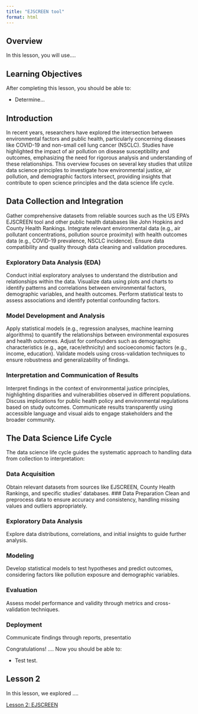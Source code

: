 ```yaml
---
title: "EJSCREEN tool"
format: html
---
```


## Overview

In this lesson, you will use....

## Learning Objectives

After completing this lesson, you should be able to:

- Determine...

## Introduction

In recent years, researchers have explored the intersection between environmental factors and public health, particularly concerning diseases like COVID-19 and non-small cell lung cancer (NSCLC). Studies have highlighted the impact of air pollution on disease susceptibility and outcomes, emphasizing the need for rigorous analysis and understanding of these relationships. This overview focuses on several key studies that utilize data science principles to investigate how environmental justice, air pollution, and demographic factors intersect, providing insights that contribute to open science principles and the data science life cycle.

## Data Collection and Integration

Gather comprehensive datasets from reliable sources such as the US EPA's EJSCREEN tool and other public health databases like John Hopkins and County Health Rankings. Integrate relevant environmental data (e.g., air pollutant concentrations, pollution source proximity) with health outcomes data (e.g., COVID-19 prevalence, NSCLC incidence). Ensure data compatibility and quality through data cleaning and validation procedures.

### Exploratory Data Analysis (EDA)

Conduct initial exploratory analyses to understand the distribution and relationships within the data.
Visualize data using plots and charts to identify patterns and correlations between environmental factors, demographic variables, and health outcomes.
Perform statistical tests to assess associations and identify potential confounding factors.

### Model Development and Analysis

Apply statistical models (e.g., regression analyses, machine learning algorithms) to quantify the relationships between environmental exposures and health outcomes.
Adjust for confounders such as demographic characteristics (e.g., age, race/ethnicity) and socioeconomic factors (e.g., income, education).
Validate models using cross-validation techniques to ensure robustness and generalizability of findings.

### Interpretation and Communication of Results

Interpret findings in the context of environmental justice principles, highlighting disparities and vulnerabilities observed in different populations.
Discuss implications for public health policy and environmental regulations based on study outcomes.
Communicate results transparently using accessible language and visual aids to engage stakeholders and the broader community.

## The Data Science Life Cycle

The data science life cycle guides the systematic approach to handling data from collection to interpretation:

### Data Acquisition
Obtain relevant datasets from sources like EJSCREEN, County Health Rankings, and specific studies' databases.
### Data Preparation
Clean and preprocess data to ensure accuracy and consistency, handling missing values and outliers appropriately.

### Exploratory Data Analysis
Explore data distributions, correlations, and initial insights to guide further analysis.

### Modeling
Develop statistical models to test hypotheses and predict outcomes, considering factors like pollution exposure and demographic variables.

### Evaluation
Assess model performance and validity through metrics and cross-validation techniques.

### Deployment
Communicate findings through reports, presentatio


Congratulations! .... Now you should be able to:

-   Test test. 

## Lesson 2 

In this lesson, we explored ....

[Lesson 2: EJSCREEN](){.btn .btn-primary .btn role="button"}